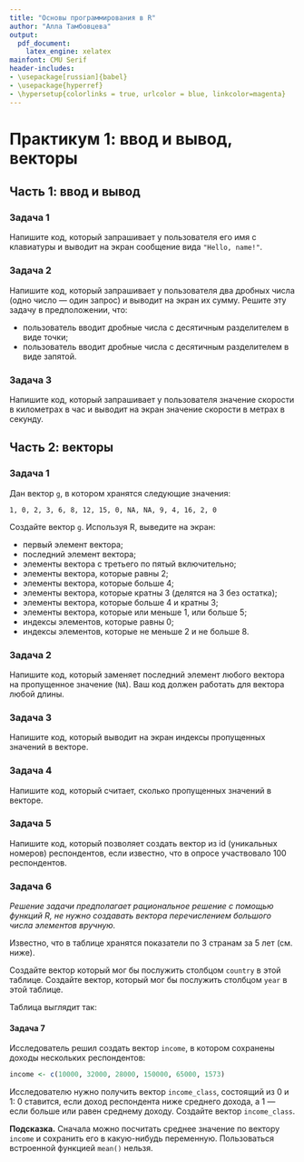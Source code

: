 ```yaml
---
title: "Основы программирования в R"
author: "Алла Тамбовцева"
output:
  pdf_document:
    latex_engine: xelatex
mainfont: CMU Serif
header-includes:
- \usepackage[russian]{babel}
- \usepackage{hyperref}
- \hypersetup{colorlinks = true, urlcolor = blue, linkcolor=magenta}
---
```

# Практикум 1: ввод и вывод, векторы

## Часть 1: ввод и вывод

### Задача 1

Напишите код, который запрашивает у пользователя его имя с клавиатуры и выводит на экран сообщение вида `"Hello, name!"`.

### Задача 2

Напишите код, который запрашивает у пользователя два дробных числа (одно число — один запрос) и выводит на экран их сумму. Решите эту задачу в предположении, что:

* пользователь вводит дробные числа с десятичным разделителем в виде точки;
* пользователь вводит дробные числа с десятичным разделителем в виде запятой.

### Задача 3

Напишите код, который запрашивает у пользователя значение скорости в километрах в час и выводит на экран значение скорости в метрах в секунду.

## Часть 2: векторы

### Задача 1

Дан вектор `g`, в котором хранятся следующие значения:

```
1, 0, 2, 3, 6, 8, 12, 15, 0, NA, NA, 9, 4, 16, 2, 0
```

Создайте вектор `g`. Используя R, выведите на экран:

* первый элемент вектора;
* последний элемент вектора;
* элементы вектора с третьего по пятый включительно;
* элементы вектора, которые равны 2;
* элементы вектора, которые больше 4;
* элементы вектора, которые кратны 3 (делятся на 3 без остатка);
* элементы вектора, которые больше 4 и кратны 3;
* элементы вектора, которые или меньше 1, или больше 5;
* индексы элементов, которые равны 0;
* индексы элементов, которые не меньше 2 и не больше 8.

### Задача 2

Напишите код, который заменяет последний элемент любого вектора на пропущенное значение (`NA`). Ваш код должен работать для вектора любой длины.

### Задача 3

Напишите код, который выводит на экран индексы пропущенных значений в векторе.

### Задача 4

Напишите код, который считает, сколько пропущенных значений в векторе.

### Задача 5

Напишите код, который позволяет создать вектор из id (уникальных номеров) респондентов, если известно, что в опросе участвовало 100 респондентов.

### Задача 6

*Решение задачи предполагает рациональное решение с помощью функций R, не нужно создавать вектора перечислением большого числа элементов вручную.*

Известно, что в таблице хранятся показатели по 3 странам за 5 лет (см. ниже). 

Создайте вектор который мог бы послужить столбцом `country` в этой таблице. Создайте вектор, который мог бы послужить столбцом `year` в этой таблице.

Таблица выглядит так:

\begin{table}[ht!]
\centering
\begin{tabular}{|lcc|}
\hline
\textbf{n} & \textbf{country} & \textbf{year} \\ \hline
1          & France           & 2000          \\
2          & France           & 2001          \\
3          & France           & 2002          \\
4          & France           & 2003          \\
5          & France           & 2004          \\
6          & Italy            & 2000          \\
7          & Italy            & 2001          \\
8          & Italy            & 2002          \\
9          & Italy            & 2003          \\
10         & Italy            & 2004          \\
11         & Spain            & 2000          \\
12         & Spain            & 2001          \\
13         & Spain            & 2002          \\
14         & Spain            & 2003          \\
15         & Spain            & 2004          \\ \hline
\end{tabular}
\end{table}


#### Задача 7

Исследователь решил создать вектор `income`, в котором сохранены доходы нескольких респондентов:

```r
income <- c(10000, 32000, 28000, 150000, 65000, 1573)
```

Исследователю нужно получить вектор `income_class`, состоящий из 0 и 1: 0 ставится, если доход респондента ниже среднего дохода, а 1 — если больше или равен среднему доходу. Создайте вектор `income_class`.

**Подсказка.** Сначала можно посчитать среднее значение по вектору `income` и сохранить его в какую-нибудь переменную. Пользоваться встроенной функцией `mean()` нельзя.